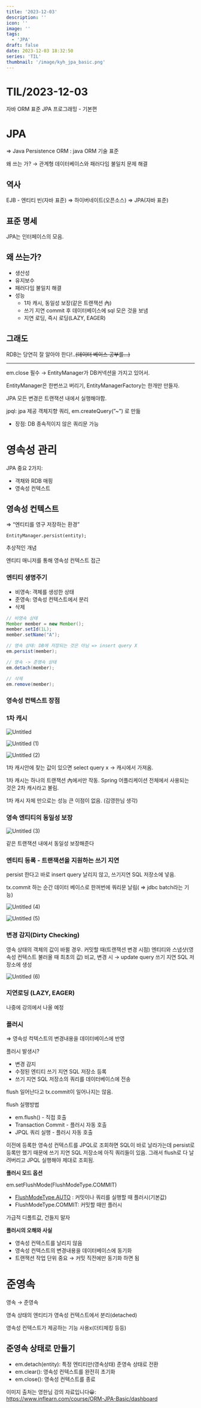 ```yaml
---
title: '2023-12-03'
description: ''
icon: ''
image: ''
tags:
  - 'JPA'
draft: false
date: 2023-12-03 18:32:50
series: 'TIL'
thumbnail: '/image/kyh_jpa_basic.png'
---
```


# TIL/2023-12-03

자바 ORM 표준 JPA 프로그래밍 - 기본편

# JPA

⇒ Java Persistence ORM : java ORM 기술 표준

왜 쓰는 가? → 관계형 데이터베이스와 패러다임 불일치 문제 해결

## 역사

EJB - 엔티티 빈(자바 표준) ⇒ 하이버네이트(오픈소스) ⇒ JPA(자바 표준)

## 표준 명세

JPA는 인터페이스의 모음.

## 왜 쓰는가?

- 생산성
- 유지보수
- 패러다임 불일치 해결
- 성능
    - 1차 캐시, 동일성 보장(같은 트랜잭션 內)
    - 쓰기 지연 commit 후 데이터베이스에 sql 모은 것을 보냄
    - 지연 로딩, 즉시 로딩(LAZY, EAGER)

## 그래도

RDB는 당연히 잘 알아야 한다!..~~(데이터 베이스 공부를…)~~

---

em.close 필수 → EntityManager가 DB커넥션을 가지고 있어서.

EntityManager은 한번쓰고 버리기, EntityManagerFactory는 한개만 만들자.

JPA 모든 변경은 트랜잭션 내에서 실행해야함.

jpql: jpa 제공 객체지향 쿼리, em.createQuery(”~”) 로 만듦

- 장점: DB 종속적이지 않은 쿼리문 가능

# 영속성 관리

JPA 중요 2가지:

- 객채와 RDB 매핑
- 영속성 컨텍스트

## 영속성 컨텍스트

⇒ “엔티티를 영구 저장하는 환경”

`EntityManager.persist(entity);`

추상적인 개념

엔티티 매니저를 통해 영속성 컨텍스트 접근 

### 엔티티 생명주기

- 비영속: 객체를 생성한 상태
- 준영속: 영속성 컨텍스트에서 분리
- 삭제

```java
// 비영속 상태
Member member = new Member();
member.setId(1L);
member.setName("A");

// 영속 상태: DB에 저장되는 것은 아님 => insert query X
em.persist(member);

// 영속 -> 준영속 상태
em.detach(member);

// 삭제
em.remove(member);
```

### 영속성 컨텍스트 장점

### **1차 캐시**

![Untitled](https://github.com/iamseungwoo/iamqyinm/assets/80995345/a33934e9-6aa4-4e04-aef2-4d9f241a5084)

![Untitled (1)](https://github.com/iamseungwoo/iamqyinm/assets/80995345/ff5bede7-c9e2-49d2-86a3-73a8a530f6f9)

![Untitled (2)](https://github.com/iamseungwoo/iamqyinm/assets/80995345/665ec903-8706-43d6-8d9b-c98b1473ec25)

1차 캐시안에 찾는 값이 있으면 select query x → 캐시에서 가져옴.

1차 캐시는 하나의 트랜잭션 內에서만 작동. Spring 어플리케이션 전체에서 사용되는 것은 2차 캐시라고 불림.

1차 캐시 자체 만으로는 성능 큰 이점이 없음. (김영한님 생각)

### **영속 엔티티의 동일성 보장**

![Untitled (3)](https://github.com/iamseungwoo/iamqyinm/assets/80995345/7efa3748-f4c9-4a74-9a7a-561dd486e48f)

같은 트랜잭션 내에서 동일성 보장해준다

### **엔티티 등록 - 트랜잭션을 지원하는 쓰기 지연**

persist 한다고 바로 insert query 날리지 않고, 쓰기지연 SQL 저장소에 넣음. 

tx.commit 하는 순간 데이터 베이스로 한꺼번에 쿼리문 날림( ⇒ jdbc batch라는 기능)

![Untitled (4)](https://github.com/iamseungwoo/iamqyinm/assets/80995345/824393f1-a9ef-4f0f-8fcd-bbeb7bd2e9cc)

![Untitled (5)](https://github.com/iamseungwoo/iamqyinm/assets/80995345/b4ae79fd-4487-4abd-8935-3c7579fd6291)

### 변경 감지(Dirty Checking)

영속 상태의 객체의 값이 바뀔 경우. 커밋할 때(트랜잭션 변경 시점) 엔티티와 스냅샷(영속성 컨텍스트 불러올 때 최초의 값) 비교, 변경 시 → update query 쓰기 지연 SQL 저장소에 생성

![Untitled (6)](https://github.com/iamseungwoo/iamqyinm/assets/80995345/2faff5b7-964c-4e40-9ebe-5cb204f20399)

### 지연로딩 (LAZY, EAGER)

나중에 강의에서 나올 예정

### 플러시

⇒ 영속성 컥텍스트의 변경내용을 데이터베이스에 반영

플러시 발생시?

- 변경 감지
- 수정된 엔티티 쓰기 지연 SQL 저장소 등록
- 쓰기 지연 SQL 저장소의 쿼리를 데이터베이스에 전송

flush 일어난다고 tx.commit이 일어나지는 않음.

flush 실행방법

- em.flush() - 직접 호출
- Transaction Commit - 플러시 자동 호출
- JPQL 쿼리 실행 - 플러시 자동 호출

이전에 등록한 영속성 컨텍스트를 JPQL로 조회하면 SQL이 바로 날라가는데 persist로 등록만 했기 때문에 쓰기 지연 SQL 저장소에 아직 쿼리들이 있음. 그래서 flush로 다 날려버리고 JPQL 실행해야 제대로 조회됨.

**플러시 모드 옵션**

em.setFlushMode(FlushModeType.COMMIT)

- [FlushModeType.AUTO](http://FlushModeType.AUTO) : 커밋이나 쿼리를 실행할 때 플러시(기본값)
- FlushModeType.COMMIT: 커밋할 때만 플러시

가급적 디폴트값, 건들지 말자

**플러시의 오해와 사실**

- 영속성 컨텍스트를 날리지 않음
- 영속성 컨텍스트의 변경내용을 데이터베이스에 동기화
- 트랜잭션 작업 단위 중요 → 커밋 직전에만 동기화 하면 됨

# 준영속

영속 → 준영속

영속 상태의 엔티티가 영속성 컨텍스트에서 분리(detached)

영속성 컨텍스트가 제공하는 기능 사용x(더티체킹 등등)

## 준영속 상태로 만들기

- em.detach(entity): 특정 엔티티만(영속상태) 준영속 상태로 전환
- em.clear(): 영속성 컨텍스트를 완전히 초기화
- em.close(): 영속성 컨텍스트를 종료

이미지 출처는 영한님 강의 자료입니다😀: https://www.inflearn.com/course/ORM-JPA-Basic/dashboard